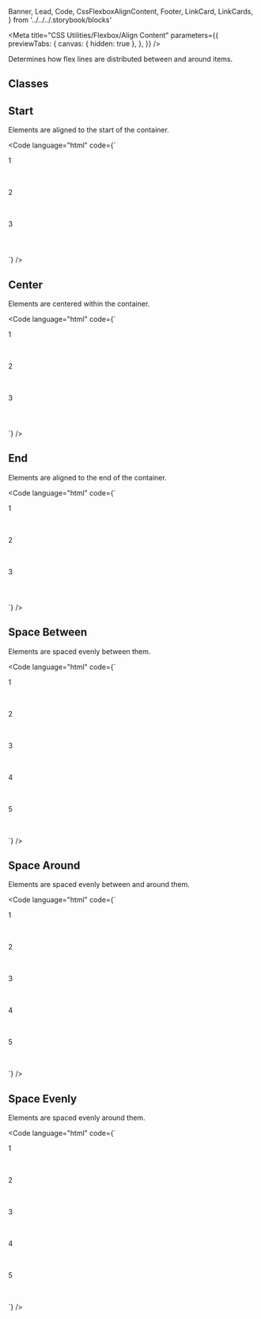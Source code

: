   Banner,
  Lead,
  Code,
  CssFlexboxAlignContent,
  Footer,
  LinkCard,
  LinkCards,
} from '../../../.storybook/blocks'

<Meta
  title="CSS Utilities/Flexbox/Align Content"
  parameters={{
    previewTabs: {
      canvas: { hidden: true },
    },
  }}
/>

<Banner label="Align Content" section="CSS Utilities" color="yellow" puzzle />

<Lead>Determines how flex lines are distributed between and around items.</Lead>

## Classes

<CssFlexboxAlignContent />

## Start

Elements are aligned to the start of the container.

<Code
  language="html"
  code={`
<div class="flex align-content-start flex-wrap gap-normal" style="min-height: 200px">
    <div class="bg-green radius-normal flex justify-content-center align-items-center" style="height: 4rem; width: 4rem">1</div>
    <div class="bg-green radius-normal flex justify-content-center align-items-center" style="height: 4rem; width: 4rem">2</div>
    <div class="bg-green radius-normal flex justify-content-center align-items-center" style="height: 4rem; width: 4rem">3</div>
</div>
`}
/>

## Center

Elements are centered within the container.

<Code
  language="html"
  code={`
<div class="flex align-content-center flex-wrap gap-normal" style="min-height: 200px">
    <div class="bg-green radius-normal flex justify-content-center align-items-center" style="height: 4rem; width: 4rem">1</div>
    <div class="bg-green radius-normal flex justify-content-center align-items-center" style="height: 4rem; width: 4rem">2</div>
    <div class="bg-green radius-normal flex justify-content-center align-items-center" style="height: 4rem; width: 4rem">3</div>
</div>
`}
/>

## End

Elements are aligned to the end of the container.

<Code
  language="html"
  code={`
<div class="flex align-content-end flex-wrap gap-normal" style="min-height: 200px">
    <div class="bg-green radius-normal flex justify-content-center align-items-center" style="height: 4rem; width: 4rem">1</div>
    <div class="bg-green radius-normal flex justify-content-center align-items-center" style="height: 4rem; width: 4rem">2</div>
    <div class="bg-green radius-normal flex justify-content-center align-items-center" style="height: 4rem; width: 4rem">3</div>
</div>
`}
/>

## Space Between

Elements are spaced evenly between them.

<Code
  language="html"
  code={`
<div class="flex align-content-space-between flex-wrap gap-normal" style="min-height: 200px">
    <div class="bg-green radius-normal flex justify-content-center align-items-center" style="height: 4rem; width: 200px" style="height: 4rem">1</div>
    <div class="bg-green radius-normal flex justify-content-center align-items-center" style="height: 4rem; width: 200px">2</div>
    <div class="bg-green radius-normal flex justify-content-center align-items-center" style="height: 4rem; width: 200px">3</div>
    <div class="bg-green radius-normal flex justify-content-center align-items-center" style="height: 4rem; width: 200px">4</div>
    <div class="bg-green radius-normal flex justify-content-center align-items-center" style="height: 4rem; width: 200px">5</div>
</div>
`}
/>

## Space Around

Elements are spaced evenly between and around them.

<Code
  language="html"
  code={`
<div class="flex align-content-space-around flex-wrap gap-normal" style="min-height: 200px">
    <div class="bg-green radius-normal flex justify-content-center align-items-center" style="height: 4rem; width: 200px" style="height: 4rem">1</div>
    <div class="bg-green radius-normal flex justify-content-center align-items-center" style="height: 4rem; width: 200px">2</div>
    <div class="bg-green radius-normal flex justify-content-center align-items-center" style="height: 4rem; width: 200px">3</div>
    <div class="bg-green radius-normal flex justify-content-center align-items-center" style="height: 4rem; width: 200px">4</div>
    <div class="bg-green radius-normal flex justify-content-center align-items-center" style="height: 4rem; width: 200px">5</div>
</div>
`}
/>

## Space Evenly

Elements are spaced evenly around them.

<Code
  language="html"
  code={`
<div class="flex align-content-space-evenly flex-wrap gap-normal" style="min-height: 200px">
    <div class="bg-green radius-normal flex justify-content-center align-items-center" style="height: 4rem; width: 200px" style="height: 4rem">1</div>
    <div class="bg-green radius-normal flex justify-content-center align-items-center" style="height: 4rem; width: 200px">2</div>
    <div class="bg-green radius-normal flex justify-content-center align-items-center" style="height: 4rem; width: 200px">3</div>
    <div class="bg-green radius-normal flex justify-content-center align-items-center" style="height: 4rem; width: 200px">4</div>
    <div class="bg-green radius-normal flex justify-content-center align-items-center" style="height: 4rem; width: 200px">5</div>
</div>
`}
/>

<Footer>
  <LinkCards>
    <LinkCard
      pageTitle="Foundation/Grid"
      description="The Baloise Design System grid system is a fully responsive and 12 column layout system with six default breakpoints and five container layouts"
    />
    <LinkCard
      pageTitle="Tokens/Overview"
      description="Design tokens serve as the definitive source for naming and storing design choices."
    />
  </LinkCards>
</Footer>
